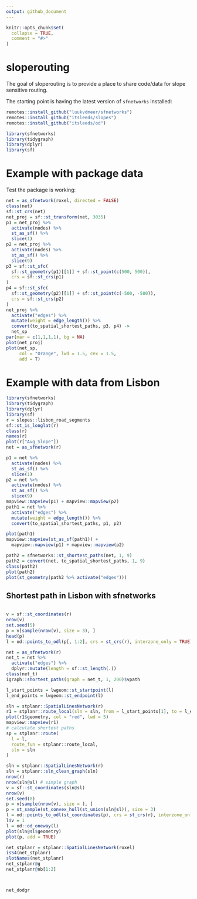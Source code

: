 ```yaml
---
output: github_document
---
```


<!-- README.md is generated from README.Rmd. Please edit that file -->

```r
knitr::opts_chunk$set(
  collapse = TRUE,
  comment = "#>"
)
```

# sloperouting

<!-- badges: start -->
<!-- badges: end -->

The goal of sloperouting is to provide a place to share code/data for slope sensitive routing.

The starting point is having the latest version of `sfnetworks` installed:

```r
remotes::install_github("luukvdmeer/sfnetworks")
remotes::install_github("itsleeds/slopes")
remotes::install_github("itsleeds/od")
```

```r
library(sfnetworks)
library(tidygraph)
library(dplyr)
library(sf)
```

# Example with package data

Test the package is working:

```r
net = as_sfnetwork(roxel, directed = FALSE)
class(net)
sf::st_crs(net)
net_proj = sf::st_transform(net, 3035)
p1 = net_proj %>%  
  activate(nodes) %>%  
  st_as_sf() %>%  
  slice(1)  
p2 = net_proj %>%  
  activate(nodes) %>%  
  st_as_sf() %>%  
  slice(9)  
p3 = sf::st_sfc(  
  sf::st_geometry(p1)[[1]] + sf::st_point(c(500, 500)),  
  crs = sf::st_crs(p1)  
)  
p4 = sf::st_sfc(  
  sf::st_geometry(p2)[[1]] + sf::st_point(c(-500, -500)),  
  crs = sf::st_crs(p2)  
)  
net_proj %>%  
  activate("edges") %>%  
  mutate(weight = edge_length()) %>%  
  convert(to_spatial_shortest_paths, p3, p4) ->  
  net_sp  
par(mar = c(1,1,1,1), bg = NA)  
plot(net_proj)  
plot(net_sp,
     col = "Orange", lwd = 1.5, cex = 1.5,
     add = T)
```

# Example with data from Lisbon

```r
library(sfnetworks)
library(tidygraph)
library(dplyr)
library(sf)
r = slopes::lisbon_road_segments
sf::st_is_longlat(r)
class(r)
names(r)
plot(r["Avg_Slope"])
net = as_sfnetwork(r)

p1 = net %>%  
  activate(nodes) %>%  
  st_as_sf() %>%  
  slice(1)  
p2 = net %>%  
  activate(nodes) %>%  
  st_as_sf() %>%  
  slice(9)
mapview::mapview(p1) + mapview::mapview(p2)
path1 = net %>%  
  activate("edges") %>%  
  mutate(weight = edge_length()) %>%  
  convert(to_spatial_shortest_paths, p1, p2)

plot(path1)
mapview::mapview(st_as_sf(path1)) +
  mapview::mapview(p1) + mapview::mapview(p2)

path2 = sfnetworks::st_shortest_paths(net, 1, 9) 
path2 = convert(net, to_spatial_shortest_paths, 1, 9)
class(path2)
plot(path2)
plot(st_geometry(path2 %>% activate("edges")))
```

## Shortest path in Lisbon with sfnetworks

```r

```



```r
v = sf::st_coordinates(r)
nrow(v)
set.seed(5)
p = v[sample(nrow(v), size = 3), ]
head(p)
l = od::points_to_odl(p[, 1:2], crs = st_crs(r), interzone_only = TRUE)

net = as_sfnetwork(r)
net_t = net %>%
  activate("edges") %>%
  dplyr::mutate(length = sf::st_length(.))
class(net_t)
igraph::shortest_paths(graph = net_t, 1, 200)$vpath

l_start_points = lwgeom::st_startpoint(l)
l_end_points = lwgeom::st_endpoint(l)
```

```r
sln = stplanr::SpatialLinesNetwork(r)
r1 = stplanr::route_local(sln = sln, from = l_start_points[1], to = l_end_points[2])
plot(r1$geometry, col = "red", lwd = 5)
mapview::mapview(r1)
# calculate shortest paths
sp = stplanr::route(
  l = l,
  route_fun = stplanr::route_local,
  sln = sln
)

sln = stplanr::SpatialLinesNetwork(r)
sln = stplanr::sln_clean_graph(sln)
nrow(r)
nrow(sln@sl) # simple graph
v = sf::st_coordinates(sln@sl)
nrow(v)
set.seed(8)
p = v[sample(nrow(v), size = ), ]
p = st_sample(st_convex_hull(st_union(sln@sl)), size = 3)
l = od::points_to_odl(st_coordinates(p), crs = st_crs(r), interzone_only = TRUE)
l$v = 1
l = od::od_oneway(l)
plot(sln@sl$geometry)
plot(p, add = TRUE)
```




```r
net_stplanr = stplanr::SpatialLinesNetwork(roxel)
isS4(net_stplanr)
slotNames(net_stplanr)
net_stplanr@g
net_stplanr@nb[1:2]



net_dodgr
```



